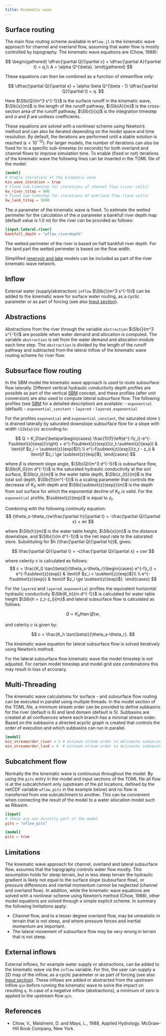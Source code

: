 ```yaml
---
title: Kinematic wave
---
```


## Surface routing
The main flow routing scheme available in `Wflow.jl` is the kinematic wave approach for
channel and overland flow, assuming that water flow is mostly controlled by topography. The
kinematic wave equations are (Chow, 1988):

$$
\begin{gathered}
  \dfrac{\partial Q}{\partial x} + \dfrac{\partial A}{\partial t} = q,\\
   A = \alpha Q^{\beta}.
\end{gathered}
$$

These equations can then be combined as a function of streamflow only:

$$
    \dfrac{\partial Q}{\partial x} + \alpha \beta Q^{\beta - 1} \dfrac{\partial Q}{\partial t} = q.
$$

Here $\SIb{Q}{m^3 s^{-1}}$ is the surface runoff in the kinematic wave, $\SIb{x}{m}$ is the length of
the runoff pathway, $\SIb{A}{m}$ is the cross-section area of the runoff pathway,
$\SIb{t}{s}$ is the integration timestep and $\alpha$ and $\beta$ are unitless coefficients.

These equations are solved with a nonlinear scheme using Newton's method and can also be
iterated depending on the model space and time resolution. By default, the iterations are
performed until a stable solution is reached ($\epsilon < 10^{-12}$). For larger models,
the number of iterations can also be fixed for to a specific sub-timestep (in seconds) for
both overland and channel flows to improve simulation time. To enable (fixed or not)
iterations of the kinematic wave the following lines can be inserted in the TOML file of the
model:

```toml
[model]
# Enable iterations of the kinematic wave
kin_wave_iteration = true
# Fixed sub-timestep for iterations of channel flow (river cells)
kw_river_tstep = 900
# Fixed sub-timestep for iterations of overland flow (land cells)
kw_land_tstep = 3600
```

The $\alpha$ parameter of the kinematic wave is fixed. To estimate the wetted perimeter
for the calculation of the $\alpha$ parameter a bankfull river depth map (default value
is $\SI{1.0}{m}$) for the river can be provided as follows:

```toml
[input.lateral.river]
bankfull_depth = "wflow_riverdepth"
```

The wetted perimeter of the river is based on half bankfull river depth. For the land part the
wetted perimeter is based on the flow width.

Simplified [reservoir and lake](@ref reservoir_lake) models can be included as part of the
river kinematic wave network.

## Inflow
External water (supply/abstraction) `inflow` $\SIb{}{m^3 s^{-1}}$  can be added to the
kinematic wave for surface water routing, as a cyclic parameter or as part of forcing (see
also [Input section](@ref)).

## Abstractions
Abstractions from the river through the variable `abstraction` $\SIb{}{m^3 s^{-1}}$ are
possible when water demand and allocation is computed. The variable `abstraction` is set
from the water demand and allocation module each time step. The `abstraction` is divided by
the length of the runoff pathway and subtracted from the lateral inflow of the kinematic
wave routing scheme for river flow.

## Subsurface flow routing
In the SBM model the kinematic wave approach is used to route subsurface flow laterally.
Different vertical hydraulic conductivity depth profiles are possible as part of the
vertical [SBM](@ref soil) concept, and these profiles (after unit conversion) are also used
to compute lateral subsurface flow. The following profiles (see [SBM](@ref soil) for a
detailed description) are available:
- `exponential` (default)
- `exponential_constant`
- `layered`
- `layered_exponential` 

For the profiles `exponential` and `exponential_constant`, the saturated store ``S`` is
drained laterally by saturated downslope subsurface flow for a slope with width ``\SIb{w}{m}``
according to:

$$
    Q = K_0\tan(\beta)w\begin{cases}
    \frac{1}{f}\left(e^{-fz_i}-e^{-f\subtext{z}{exp}}\right) + 
    e^{-f\subtext{z}{exp}}(z_t-\subtext{z}{exp}) & \text{if $z_i < \subtext{z}{exp}$}\\
    \\
    e^{-f\subtext{z}{exp}}(z_t - z_i) & \text{if $z_i \ge \subtext{z}{exp}$},
    \end{cases}
$$

where $\beta$ is element slope angle, $\SIb{Q}{m^3 d^{-1}}$ is subsurface flow,
$\SIb{K_0}{m d^{-1}}$ is the saturated hydraulic conductivity at the soil surface, $\SIb{z_i}{m}$
is the water table depth, $\SIb{z_{t}}{m}$ is the total soil depth, $\SIb{f}{m^{-1}}$ is a scaling
parameter that controls the decrease of $K_0$ with depth and
$\SIb{\subtext{z}{exp}}{m}$ is the depth from soil surface for which the exponential decline of
$K_0$ is valid. For the `exponential` profile, $\subtext{z}{exp}$ is equal to $z_t$.

Combining with the following continuity equation:
$$
    (\theta_s-\theta_r)w\frac{\partial h}{\partial t} = -\frac{\partial Q}{\partial x} + wr
$$

where $\SIb{h}{m}$ is the water table height, $\SIb{x}{m}$ is the distance downslope, and $\SIb{r}{m d^{-1}}$ is
the net input rate to the saturated store. Substituting for $h
(\frac{\partial Q}{\partial h})$, gives:

$$
  \frac{\partial Q}{\partial t} = -c\frac{\partial Q}{\partial x} + cwr
$$

where celerity $c$ is calculated as follows:
$$
    c = \frac{K_0 \tan(\beta)}{\theta_s-\theta_r}\begin{cases}
    e^{-fz_i}
    + e^{-f\subtext{z}{exp}} & \text{if $z_i < \subtext{z}{exp}$}\\
    \\
    e^{-f\subtext{z}{exp}} & \text{if $z_i \ge \subtext{z}{exp}$}.
    \end{cases}
$$

For the `layered` and `layered_exponential` profiles the equivalent horizontal hydraulic
conductivity $\SIb{K_h}{m d^{-1}}$ is calculated for water table height $\SIb{h = z_t-z_i}{m}$ and lateral subsurface flow is calculated as follows:

$$
  Q = K_h h \tan(\beta) w,
$$

and celerity $c$ is given by:

$$
    c = \frac{K_h \tan(\beta)}{\theta_s-\theta_r}.
$$

The kinematic wave equation for lateral subsurface flow is solved iteratively using Newton's
method.

::: {.callout-note}
  For the lateral subsurface flow kinematic wave the model timestep is not adjusted.
  For certain model timestep and model grid size combinations this may result in loss of
  accuracy.
:::

## Multi-Threading
The kinematic wave calculations for surface - and subsurface flow routing can be executed in
parallel using multiple threads. In the model section of the TOML file, a minimum stream
order can be provided to define subbasins for the river (default is 6) and land domain
(default is 5). Subbasins are created at all confluences where each branch has a minimal
stream order. Based on the subbasins a directed acyclic graph is created that controls the
order of execution and which subbasins can run in parallel.

```toml
[model]
min_streamorder_river = 5 # minimum stream order to delineate subbasins for river domain, default is 6
min_streamorder_land = 4  # minimum stream order to delineate subbasins for land domain, default is 5
```

## Subcatchment flow
Normally the the kinematic wave is continuous throughout the model. By using the `pits`
entry in the model and input sections of the TOML file all flow is at the subcatchment only
(upstream of the pit locations, defined by the netCDF variable `wflow_pits` in the example
below) and no flow is transferred from one subcatchment to another. This can be convenient
when connecting the result of the model to a water allocation model such as Ribasim.

```toml
[input]
# these are not directly part of the model
pits = "wflow_pits"

[model]
pits = true
```

## Limitations
The kinematic wave approach for channel, overland and lateral subsurface flow, assumes that
the topography controls water flow mostly. This assumption holds for steep terrain, but in
less steep terrain the hydraulic gradient is likely not equal to the surface slope
(subsurface flow), or pressure differences and inertial momentum cannot be neglected
(channel and overland flow). In addition, while the kinematic wave equations are solved
with a nonlinear scheme using Newton's method (Chow, 1988), other model equations are solved
through a simple explicit scheme. In summary the following limitations apply:

+ Channel flow, and to a lesser degree overland flow, may be unrealistic in terrain that is
  not steep, and where pressure forces and inertial momentum are important.
+ The lateral movement of subsurface flow may be very wrong in terrain that is not steep.

## External inflows
External inflows, for example water supply or abstractions, can be added to the kinematic
wave via the `inflow` variable. For this, the user can supply a 2D map of the inflow, as a
cyclic parameter or as part of forcing (see also [Input section](@ref)). These inflows are
added or abstracted from the upstream inflow `qin` before running the kinematic wave to
solve the impact on resulting `q`. In case of a negative inflow (abstractions), a minimum of
zero is applied to the upstream flow `qin`.

## References
+ Chow, V., Maidment, D. and Mays, L., 1988, Applied Hydrology. McGraw-Hill Book Company,
  New York.
